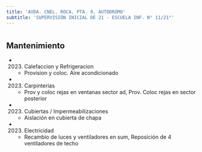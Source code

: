 ```yaml
---
title: 'AVDA. CNEL. ROCA, PTA. 9, AUTODROMO'
subtitle: 'SUPERVISIÓN INICIAL DE 21 - ESCUELA INF. N° 11/21°'
---
```


#


## Mantenimiento

*  (2023) Calefaccion y Refrigeracion 
    + Provision y coloc. Aire acondicionado

*  (2023) Carpinterías 
    + Prov y coloc rejas en ventanas sector ad, Prov. Coloc  rejas en sector posterior

*  (2023) Cubiertas / Impermeabilizaciones 
    + Aislación en cubierta de chapa

*  (2023) Electricidad 
    + Recambio de luces y ventiladores en sum, Reposición de 4 ventiladores de techo



